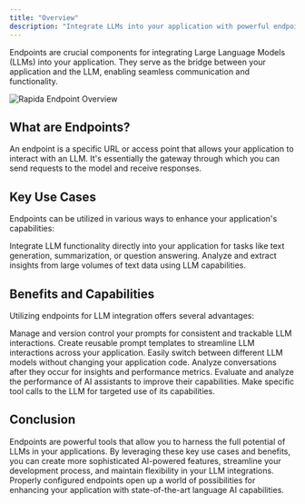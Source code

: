 ```yaml
---
title: "Overview"
description: "Integrate LLMs into your application with powerful endpoints"
---
```


Endpoints are crucial components for integrating Large Language Models (LLMs) into your application. They serve as the bridge between your application and the LLM, enabling seamless communication and functionality.

![Rapida Endpoint Overview](/images/endpoint/overview.png)

## What are Endpoints?

An endpoint is a specific URL or access point that allows your application to interact with an LLM. It's essentially the gateway through which you can send requests to the model and receive responses.

## Key Use Cases

Endpoints can be utilized in various ways to enhance your application's capabilities:

<CardGroup cols={2}>
  <Card title="Direct LLM Integration" icon="plug">
    Integrate LLM functionality directly into your application for tasks like
    text generation, summarization, or question answering.
  </Card>

  <Card title="Content Analysis" icon="magnifying-glass-chart">
    Analyze and extract insights from large volumes of text data using LLM
    capabilities.
  </Card>
</CardGroup>

## Benefits and Capabilities

Utilizing endpoints for LLM integration offers several advantages:

<CardGroup cols={2}>
  <Card title="Prompt Versioning" icon="git-branch-plus">
    Manage and version control your prompts for consistent and trackable LLM
    interactions.
  </Card>
  <Card title="Prompt Templating" icon="layout-panel-top">
    Create reusable prompt templates to streamline LLM interactions across your
    application.
  </Card>
  <Card title="Model Flexibility" icon="code">
    Easily switch between different LLM models without changing your application
    code.
  </Card>
  <Card title="Post-Conversation Analysis" icon="chart-line">
    Analyze conversations after they occur for insights and performance metrics.
  </Card>
  <Card title="Assistant Evaluation" icon="bot">
    Evaluate and analyze the performance of AI assistants to improve their
    capabilities.
  </Card>
  <Card title="Specialized Tool Calls" icon="wrench">
    Make specific tool calls to the LLM for targeted use of its capabilities.
  </Card>
</CardGroup>

## Conclusion

Endpoints are powerful tools that allow you to harness the full potential of LLMs in your applications. By leveraging these key use cases and benefits, you can create more sophisticated AI-powered features, streamline your development process, and maintain flexibility in your LLM integrations. Properly configured endpoints open up a world of possibilities for enhancing your application with state-of-the-art language AI capabilities.

